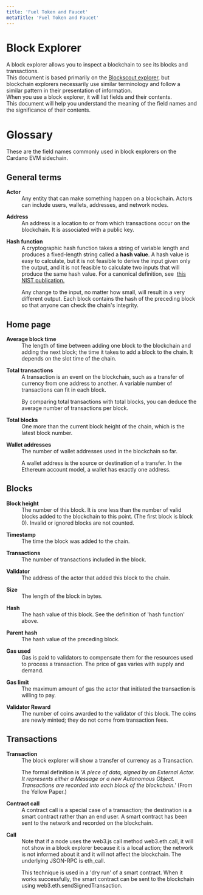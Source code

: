 ```yaml
---
title: 'Fuel Token and Faucet'
metaTitle: 'Fuel Token and Faucet'
---
```

# Block Explorer
A block explorer allows you to inspect a blockchain to see its blocks and
transactions.  
This document is based primarily on the
[Blockscout explorer](https://blockscout.com/), but blockchain explorers
necessarily use similar terminology and follow a similar pattern in their
presentation of information.  
When you use a block explorer, it will list fields and their contents.  
This document will help you understand the meaning of the field names and the
significance of their contents.
# Glossary
These are the field names commonly used in block explorers on the Cardano EVM sidechain.
## General terms
<dl>
  <p></p><dt>
    <strong>Actor</strong>
  </dt>
  <dd>
    Any entity that can make something happen on a blockchain. Actors can
    include users, wallets, addresses, and network nodes.
  </dd>
  <p></p><dt>
    <strong>Address</strong>
  </dt>
  <dd>
    An address is a location to or from which transactions occur on the
    blockchain. It is associated with a public key.
  </dd>
  <p></p><dt>
    <strong>Hash function</strong>
  </dt>
  <dd>
    A cryptographic hash function takes a string of variable length and produces
    a fixed-length string called a <b>hash value</b>. A hash value is easy to
    calculate, but it is not feasible to derive the input given only the output,
    and it is not feasible to calculate two inputs that will produce the same
    hash value. For a canonical definition, see&nbsp; 
    <a href="https://nvlpubs.nist.gov/nistpubs/SpecialPublications/NIST.SP.800-57pt1r5.pdf">
      this NIST publication.
    </a>
    <p>
      Any change to the input, no matter how small, will result in a very
      different output. Each block contains the hash of the preceding block so
      that anyone can check the chain's integrity.
     </p>
     </dd>
</dl>

## Home page
<dl>
  <p></p><dt>
    <strong>Average block time</strong>
  </dt>
  <dd>
    The length of time between adding one block to the blockchain and adding the
    next block; the time it takes to add a block to the chain. It depends on
    the slot time of the chain.
  </dd>
  <p></p><dt>
    <strong>Total transactions</strong>
  </dt>
  <dd>
    A transaction is an event on the blockchain, such as a transfer of currency
    from one address to another. A variable number of transactions can fit in
    each block.
    <p>
     By comparing total transactions with total blocks, you can deduce the
     average number of transactions per block.
    </p>
  </dd>
  <p></p><dt>
    <strong>Total blocks</strong>
  </dt>
  <dd>
    One more than the current block height of the chain, which is the latest block
    number.
  </dd>
  <p></p><dt>
    <strong>Wallet addresses</strong>
  </dt>
  <dd>
    The number of wallet addresses used in the blockchain so far.
    <p>
    A wallet address is the source or destination of a transfer. 
     In the Ethereum account model, a wallet has exactly one address.
    </p>
  </dd>
</dl>

## Blocks
<dl>
  <p></p><dt>
    <strong>Block height</strong>
  </dt>
  <dd>
    The number of this block. It is one less than the number of valid blocks
    added to the blockchain to this point. (The first block is block 0). Invalid or ignored
    blocks are not counted.
  </dd>
  <p></p><dt>
    <strong>Timestamp </strong>
  </dt>
  <dd>The time the block was added to the chain.</dd>
  <p></p><dt>
    <strong>Transactions</strong>
  </dt>
  <dd>The number of transactions included in the block.</dd>
  <p></p><dt>
    <strong>Validator</strong>
  </dt>
  <dd>The address of the actor that added this block to the chain.</dd>
  <p></p><dt>
    <strong>Size</strong>
  </dt>
  <dd>The length of the block in bytes.</dd>
  <p></p><dt>
    <strong>Hash</strong>
  </dt>
  <dd>
    The hash value of this block. See the definition of 'hash function' above.
  </dd>
  <p></p><dt>
    <strong>Parent hash</strong>
  </dt>
  <dd>The hash value of the preceding block.</dd>
  <p></p><dt>
    <strong>Gas used</strong>
  </dt>
  <dd>
    Gas is paid to validators to compensate them for the resources used to process a
    transaction. The price of gas varies with supply and demand.
  </dd>
  <p></p><dt>
    <strong>Gas limit</strong>
  </dt>
  <dd>
    The maximum amount of gas the actor that initiated the transaction is
    willing to pay.
  </dd>
  <p></p><dt>
    <strong>Validator Reward</strong>
  </dt>
  <dd>
    The number of coins awarded to the validator of this block. The coins are newly
    minted; they do not come from transaction fees.
  </dd>
</dl>

## Transactions
<dl>
  <p></p><dt>
    <strong>Transaction</strong>
  </dt>
  <dd>
    The block explorer will show a transfer of currency as a Transaction.
    <p>
    The formal definition is 
        <i> 'A piece of data, signed by an External Actor. It represents either a
        Message or a new Autonomous Object. Transactions are recorded into each
        block of the blockchain.' </i>
      (From the Yellow Paper.)
      </p>
      </dd>
  <p></p><dt>
    <strong>Contract call</strong>
  </dt>
  <dd>
    A contract call is a special case of a transaction; the destination is a
    smart contract rather than an end user. A smart contract has been sent to
    the network and recorded on the blockchain.
  </dd>
  <p></p><dt>
    <strong>Call</strong>
  </dt>
  <dd>
    Note that if a node uses the web3.js call method web3.eth.call, it will not
    show in a block explorer because it is a local action; the network is not
    informed about it and it will not affect the blockchain. The underlying
    JSON-RPC is eth_call.
    <p>
    This technique is used in a 'dry run' of a smart contract. When it works
    successfully, the smart contract can be sent to the blockchain using
    web3.eth.sendSignedTransaction.
    </p>
  </dd>
</dl>
